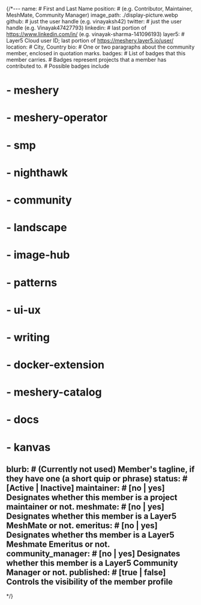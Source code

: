 {/*---
name: # First and Last Name
position: # (e.g. Contributor, Maintainer, MeshMate, Community Manager)
image_path: ./display-picture.webp
github: # just the user handle (e.g. vinayaksh42)
twitter: # just the user handle (e.g. Vinayak47427793)
linkedin: # last portion of https://www.linkedin.com/in/<profile-name> (e.g. vinayak-sharma-141096193)
layer5: # Layer5 Cloud user ID; last portion of https://meshery.layer5.io/user/<uuid>
location: # City, Country
bio: # One or two paragraphs about the community member, enclosed in quotation marks.
badges: # List of badges that this member carries. 
            # Badges represent projects that a member has contributed to.
            # Possible badges include
#  - meshery
#  - meshery-operator
#  - smp
#  - nighthawk
#  - community
#  - landscape
#  - image-hub
#  - patterns
#  - ui-ux
#  - writing
#  - docker-extension
#  - meshery-catalog
#  - docs
#  - kanvas
blurb: # (Currently not used) Member's tagline, if they have one (a short quip or phrase)
status: # [Active | Inactive]
maintainer: # [no | yes] Designates whether this member is a project maintainer or not.
meshmate: # [no | yes] Designates whether this member is a Layer5 MeshMate or not.
emeritus: # [no | yes] Designates whether ths member is a Layer5 Meshmate Emeritus or not.
community_manager: # [no | yes] Designates whether this member is a Layer5 Community Manager or not.
published: # [true | false] Controls the visibility of the member profile
---
*/}